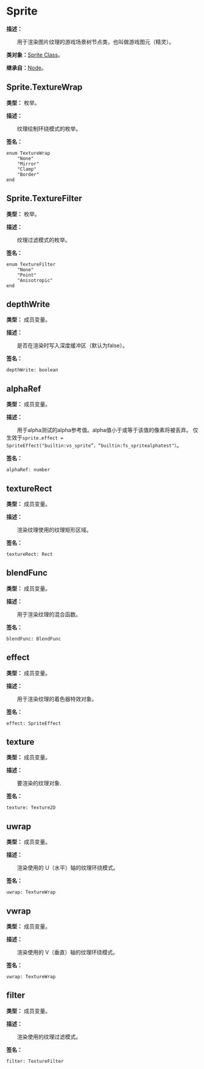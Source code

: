 # Sprite

**描述：**

&emsp;&emsp;用于渲染图片纹理的游戏场景树节点类，也叫做游戏图元（精灵）。

**类对象：**[Sprite Class](/docs/api/Class%20Object/Sprite)。

**继承自：**[Node](/docs/api/Class/Node)。

## Sprite.TextureWrap

**类型：** 枚举。

**描述：**

&emsp;&emsp;纹理绘制环绕模式的枚举。

**签名：**
```tl
enum TextureWrap
	"None"
	"Mirror"
	"Clamp"
	"Border"
end
```

## Sprite.TextureFilter

**类型：** 枚举。

**描述：**

&emsp;&emsp;纹理过滤模式的枚举。

**签名：**
```tl
enum TextureFilter
	"None"
	"Point"
	"Anisotropic"
end
```

## depthWrite

**类型：** 成员变量。

**描述：**

&emsp;&emsp;是否在渲染时写入深度缓冲区（默认为false）。

**签名：**
```tl
depthWrite: boolean
```

## alphaRef

**类型：** 成员变量。

**描述：**

&emsp;&emsp;用于alpha测试的alpha参考值。alpha值小于或等于该值的像素将被丢弃。
仅生效于`sprite.effect = SpriteEffect("builtin:vs_sprite”，“builtin:fs_spritealphatest"）`。

**签名：**
```tl
alphaRef: number
```

## textureRect

**类型：** 成员变量。

**描述：**

&emsp;&emsp;渲染纹理使用的纹理矩形区域。

**签名：**
```tl
textureRect: Rect
```

## blendFunc

**类型：** 成员变量。

**描述：**

&emsp;&emsp;用于渲染纹理的混合函数。

**签名：**
```tl
blendFunc: BlendFunc
```

## effect

**类型：** 成员变量。

**描述：**

&emsp;&emsp;用于渲染纹理的着色器特效对象。

**签名：**
```tl
effect: SpriteEffect
```

## texture

**类型：** 成员变量。

**描述：**

&emsp;&emsp;要渲染的纹理对象.

**签名：**
```tl
texture: Texture2D
```

## uwrap

**类型：** 成员变量。

**描述：**

&emsp;&emsp;渲染使用的 U（水平）轴的纹理环绕模式。

**签名：**
```tl
uwrap: TextureWrap
```

## vwrap

**类型：** 成员变量。

**描述：**

&emsp;&emsp;渲染使用的 V（垂直）轴的纹理环绕模式。

**签名：**
```tl
vwrap: TextureWrap
```

## filter

**类型：** 成员变量。

**描述：**

&emsp;&emsp;渲染使用的纹理过滤模式。

**签名：**
```tl
filter: TextureFilter
```